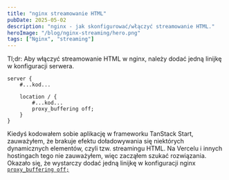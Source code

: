 ```yaml
---
title: "nginx streamowanie HTML"
pubDate: 2025-05-02
description: "nginx - jak skonfigurować/włączyć streamowanie HTML."
heroImage: "/blog/nginx-streaming/hero.png"
tags: ["Nginx", "streaming"]
---
```



<BlogHeader href="streamowanie-html" tag="h2" text="nginx streamowanie HTML" />

Tl;dr: Aby włączyć streamowanie HTML w nginx, należy dodać jedną linijkę w konfiguracji serwera.

```nginx
server {
    #...kod...

    location / {
        #...kod...
        proxy_buffering off;
    }
}
```

Kiedyś kodowałem sobie aplikację w frameworku TanStack Start, zauważyłem, że brakuje efektu doładowywania się niektórych dynamicznych elementów, czyli tzw. streamingu HTML. Na Vercelu i innych hostingach tego nie zauważyłem, więc zacząłem szukać rozwiązania. Okazało się, że wystarczy dodać jedną linijkę w konfiguracji nginx <a href="https://nginx.org/en/docs/http/ngx_http_proxy_module.html#proxy_buffering" target="_blank">`proxy_buffering off;`</a>

